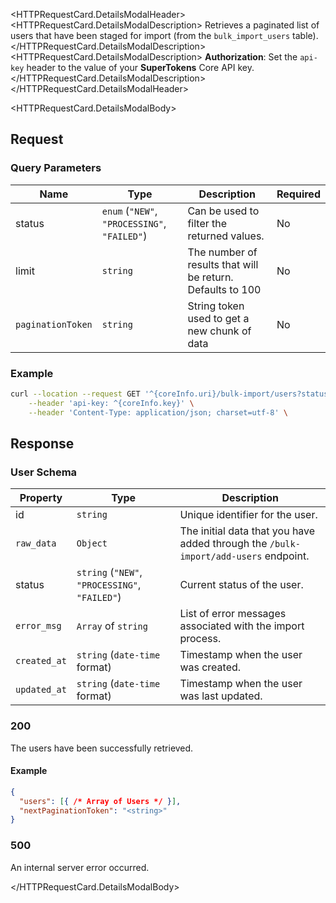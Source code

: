 				
<HTTPRequestCard.DetailsModalHeader>
  <HTTPRequestCard.DetailsModalDescription>
    Retrieves a paginated list of users that have been staged for import (from the `bulk_import_users` table).
  </HTTPRequestCard.DetailsModalDescription>
  <HTTPRequestCard.DetailsModalDescription>
  **Authorization**: Set the `api-key` header to the value of your **SuperTokens** Core API key.
  </HTTPRequestCard.DetailsModalDescription>
</HTTPRequestCard.DetailsModalHeader>

<HTTPRequestCard.DetailsModalBody>

 <H2>Request</H2>

 <H3>Query Parameters</H3>

| Name           | Type                | Description                       | Required |
|----------------|---------------------|-----------------------------------|----------|
| status | `enum` (`"NEW"`, `"PROCESSING"`, `"FAILED"`) | Can be used to filter the returned values. | No       |
| limit | `string` | The number of results that will be return. Defaults to 100 | No |
| `paginationToken` | `string` | String token used to get a new chunk of data  | No       |

<H3>Example</H3>

```bash
curl --location --request GET '^{coreInfo.uri}/bulk-import/users?status=FAILED' \
    --header 'api-key: ^{coreInfo.key}' \
    --header 'Content-Type: application/json; charset=utf-8' \
```

<H2>Response</H2>

<H3>User Schema</H3>

| Property    | Type                             | Description                                   |
|-------------|----------------------------------|-----------------------------------------------|
| id        | `string`                         | Unique identifier for the user.               |
| `raw_data`  | `Object` | The initial data that you have added through the `/bulk-import/add-users` endpoint.|
| status    | `string` (`"NEW"`, `"PROCESSING"`, `"FAILED"`) | Current status of the user.                   |
| `error_msg` | `Array` of `string`              | List of error messages associated with the import process.|
| `created_at`| `string` (`date-time` format)    | Timestamp when the user was created.           |
| `updated_at`| `string` (`date-time` format)    | Timestamp when the user was last updated.      |

<H3>200</H3>

The users have been successfully retrieved.

<H4>Example</H4>

```json
{ 
  "users": [{ /* Array of Users */ }],
  "nextPaginationToken": "<string>"
}
```

<H3>500</H3>

An internal server error occurred.

</HTTPRequestCard.DetailsModalBody>